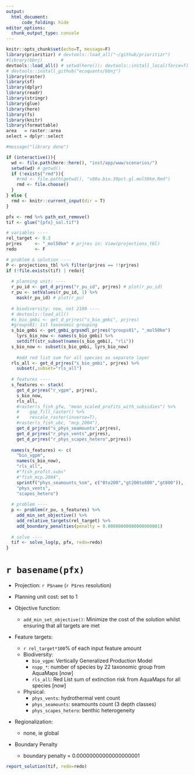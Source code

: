 ```yaml
---
output: 
  html_document:
      code_folding: hide
editor_options: 
  chunk_output_type: console
---
```


```r
knitr::opts_chunk$set(echo=T, message=F)
library(prioritizr) # devtools::load_all("~/github/prioritizr")
#library(bbnj)       # 
devtools::load_all() # setwd(here()); devtools::install_local(force=T) 
# devtools::install_github("ecoquants/bbnj")
library(raster)
library(sf)
library(dplyr)
library(readr)
library(stringr)
library(glue)
library(here)
library(fs)
library(knitr)
library(formattable)
area   = raster::area
select = dplyr::select

#message("library done")

if (interactive()){
  wd <- file.path(here::here(), "inst/app/www/scenarios/")
  setwd(wd) # getwd()
  if (!exists("rmd")){
    #rmd <- file.path(getwd(), "s00a.bio.30pct.gl.mol50km.Rmd")
    rmd <- file.choose()
  }
} else {
  rmd <- knitr::current_input(dir = T)  
}

pfx <- rmd %>% path_ext_remove()
tif <- glue("{pfx}_sol.tif")
```

```r
# variables ----
rel_target <- 0.3
prjres     <- "_mol50km" # prjres in: View(projections_tbl)
redo       <- F

# problem & solution ----
P <- projections_tbl %>% filter(prjres == !!prjres)
if (!file.exists(tif) | redo){
  
  # planning unit: ----
  r_pu_id <- get_d_prjres("r_pu_id", prjres) # plot(r_pu_id)
  r_pu <- setValues(r_pu_id, 1) %>% 
    mask(r_pu_id) # plot(r_pu)
  
  # biodiversity: now, not 2100 ----
  # devtools::load_all()
  #s_bio_gmbi <- get_d_prjres("s_bio_gmbi", prjres)
  #groups01: 1st taxonomic grouping
  s_bio_gmbi <- get_gmbi_grpsmdl_prjres("groups01", "_mol50km")
    lyrs_bio_now <- names(s_bio_gmbi) %>% 
    setdiff(str_subset(names(s_bio_gmbi), "rli"))
  s_bio_now <- subset(s_bio_gmbi, lyrs_bio_now)
  
    #add red list sum for all species as separate layer
  rls_all <- get_d_prjres("s_bio_gmbi", prjres) %>% 
    subset(,subset="rls_all")
  
  # features ----
  s_features <- stack(
    get_d_prjres("r_vgpm", prjres),
    s_bio_now,
    rls_all,
    #raster(s_fish_gfw, "mean_scaled_profits_with_subsidies") %>%
    #    gap_fill_raster() %>%
    #    rescale_raster(inverse=T),
    #raster(s_fish_ubc, "mcp_2004"),
    get_d_prjres("s_phys_seamounts",prjres),
    get_d_prjres("r_phys_vents",prjres),
    get_d_prjres("r_phys_scapes_hetero",prjres))
  
  names(s_features) <- c(
    "bio_vgpm",
    names(s_bio_now),
    "rls_all",
    #"fish_profit.subs"
    #"fish_mcp.2004",
    sprintf("phys_seamounts_%sm", c("0to200","gt200to800","gt800")),
    "phys_vents",
    "scapes_hetero")
  
  # problem ----
  p <- problem(r_pu, s_features) %>%
    add_min_set_objective() %>% 
    add_relative_targets(rel_target) %>% 
    add_boundary_penalties(penalty = 0.00000000000000000001)
  
  # solve ----
  tif <- solve_log(p, pfx, redo=redo)
}
```

# `r basename(pfx)`

- Projection: `r P$name` (`r P$res` resolution)

- Planning unit cost: set to 1

- Objective function:
    - `add_min_set_objective()`: Minimize the cost of the solution whilst ensuring that all targets are met 

- Feature targets:
    - `r rel_target*100`% of each input feature amount
    - Biodiversity:
        - `bio_vgpm`: Vertically Generalized Production Model
        - `nspp_*`: number of species by 22 taxonomic group from AquaMaps [_now_]
        - `rls_all`: Red List sum of extinction risk from AquaMaps for all species [_now_]
    - Physical:
        - `phys_vents`: hydrothermal vent count
        - `phys_seamounts`: seamounts count (3 depth classes)
        - `phys_scapes_hetero`: benthic heterogeneity
  
- Regionalization:
    - none, ie global
    
- Boundary Penalty
    - boundary penalty = 0.00000000000000000001

```r
report_solution(tif, redo=redo)
```
